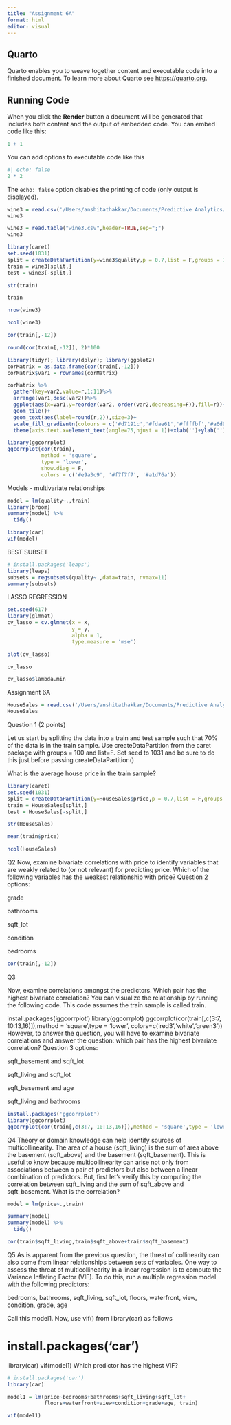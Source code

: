 ```yaml
---
title: "Assignment 6A"
format: html
editor: visual
---
```


## Quarto

Quarto enables you to weave together content and executable code into a finished document. To learn more about Quarto see <https://quarto.org>.

## Running Code

When you click the **Render** button a document will be generated that includes both content and the output of embedded code. You can embed code like this:

```r
1 + 1
```

You can add options to executable code like this

```r
#| echo: false
2 * 2
```

The `echo: false` option disables the printing of code (only output is displayed).


```r
wine3 = read.csv('/Users/anshitathakkar/Documents/Predictive Analytics/wine3.csv')
wine3
```


```r
wine3 = read.table("wine3.csv",header=TRUE,sep=";")
wine3
```

```r
library(caret)
set.seed(1031)
split = createDataPartition(y=wine3$quality,p = 0.7,list = F,groups = 100)
train = wine3[split,]
test = wine3[-split,]
```

```r
str(train)
```

```r
train
```


```r
nrow(wine3)
```
```r
ncol(wine3)
```

```r
cor(train[,-12])
```

```r
round(cor(train[,-12]), 2)*100
```



```r
library(tidyr); library(dplyr); library(ggplot2)
corMatrix = as.data.frame(cor(train[,-12]))
corMatrix$var1 = rownames(corMatrix)

corMatrix %>%
  gather(key=var2,value=r,1:11)%>%
  arrange(var1,desc(var2))%>%
  ggplot(aes(x=var1,y=reorder(var2, order(var2,decreasing=F)),fill=r))+
  geom_tile()+
  geom_text(aes(label=round(r,2)),size=3)+
  scale_fill_gradientn(colours = c('#d7191c','#fdae61','#ffffbf','#a6d96a','#1a9641'))+
  theme(axis.text.x=element_text(angle=75,hjust = 1))+xlab('')+ylab('')
```


```r
library(ggcorrplot)
ggcorrplot(cor(train),
           method = 'square',
           type = 'lower',
           show.diag = F,
           colors = c('#e9a3c9', '#f7f7f7', '#a1d76a'))
```
Models - multivariate relationships

```r
model = lm(quality~.,train)
library(broom)
summary(model) %>%
  tidy()
```


```r
library(car)
vif(model)
```


BEST SUBSET 

```r
# install.packages('leaps')
library(leaps)
subsets = regsubsets(quality~.,data=train, nvmax=11)
summary(subsets)
```



LASSO REGRESSION

```r
set.seed(617)
library(glmnet)
cv_lasso = cv.glmnet(x = x, 
                     y = y, 
                     alpha = 1,
                     type.measure = 'mse')

plot(cv_lasso)
```

```r
cv_lasso
```

```r
cv_lasso$lambda.min
```


Assignment 6A

```r
HouseSales = read.csv('/Users/anshitathakkar/Documents/Predictive Analytics/HouseSales.csv')
HouseSales
```

Question 1 (2 points) 
 
Let us start by splitting the data into a train and test sample such that 70% of the data is in the train sample. Use createDataPartition from the caret package with groups = 100 and list=F. Set seed to 1031 and be sure to do this just before passing createDataPartition()

What is the average house price in the train sample?

```r
library(caret)
set.seed(1031)
split = createDataPartition(y=HouseSales$price,p = 0.7,list = F,groups = 100)
train = HouseSales[split,]
test = HouseSales[-split,]

str(HouseSales)
```

```r
mean(train$price)         
```

```r
ncol(HouseSales)
```

Q2
Now, examine bivariate correlations with price to identify variables that are weakly related to (or not relevant) for predicting price. Which of the following variables has the weakest relationship with price?
Question 2 options:

grade

bathrooms

sqft_lot

condition

bedrooms


```r
cor(train[,-12])
```

Q3  
 
Now, examine correlations amongst the predictors. Which pair has the highest bivariate correlation? You can visualize the relationship by running the following code. This code assumes the train sample is called train.  

install.packages('ggcorrplot')
library(ggcorrplot)
ggcorrplot(cor(train[,c(3:7, 10:13,16)]),method = 'square',type = 'lower', colors=c('red3','white','green3'))
However, to answer the question, you will have to examine bivariate correlations and answer the question: which pair has the highest bivariate correlation?
Question 3 options:

sqft_basement and sqft_lot

sqft_living and sqft_lot

sqft_basement and age

sqft_living and bathrooms

```r
install.packages('ggcorrplot')
library(ggcorrplot)
ggcorrplot(cor(train[,c(3:7, 10:13,16)]),method = 'square',type = 'lower', colors=c('red3','white','green3'))
```
Q4 Theory or domain knowledge can help identify sources of multicollinearity. The area of a house (sqft_living) is the sum of area above the basement (sqft_above) and the basement (sqft_basement). This is useful to know because multicollinearity can arise not only from associations between a pair of predictors but also between a linear combination of predictors. But, first let's verify this by computing the correlation between sqft_living and the sum of sqft_above and sqft_basement. What is the correlation?

```r
model = lm(price~.,train)

summary(model)
summary(model) %>%
  tidy()

cor(train$sqft_living,train$sqft_above+train$sqft_basement)
```

Q5 As is apparent from the previous question, the threat of collinearity can also come from linear relationships between sets of variables. One way to assess the threat of multicollinearity in a linear regression is to compute the Variance Inflating Factor (VIF). To do this, run a multiple regression model with the following predictors:

bedrooms, bathrooms, sqft_living, sqft_lot, floors, waterfront, view, condition, grade, age
 
Call this model1. Now, use vif() from library(car) as follows

# install.packages('car')
library(car)
vif(model1)
Which predictor has the highest VIF?


```r
# install.packages('car')
library(car)

model1 = lm(price~bedrooms+bathrooms+sqft_living+sqft_lot+ 
            floors+waterfront+view+condition+grade+age, train)

vif(model1)
```

